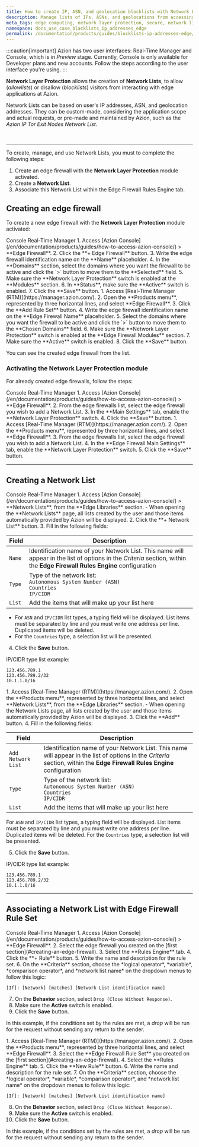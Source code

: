 ```yaml
---
title: How to create IP, ASN, and geolocation blocklists with Network Lists
description: Manage lists of IPs, ASNs, and geolocations from accessing your applications at the edge with Network Lists.
meta_tags: edge computing, network layer protection, secure, network lists, network layer security
namespace: docs_use_case_blacklists_ip_addresses_edge
permalink: /documentation/products/guides/blocklists-ip-addresses-edge/
---
```



:::caution[important]
Azion has two user interfaces: Real-Time Manager and Console, which is in *Preview* stage. Currently, Console is only available for Developer plans and new accounts. Follow the steps according to the user interface you're using.
:::

**Network Layer Protection** allows the creation of **Network Lists**, to allow (*allowlists*) or disallow (*blocklists*) visitors from interacting with edge applications at Azion. 

Network Lists can be based on user's IP addresses, ASN, and geolocation addresses. They can be custom-made, considering the application scope and actual requests, or pre-made and maintained by Azion, such as the *Azion IP Tor Exit Nodes Network List*.

<LinkButton link="/en/documentation/products/secure/edge-firewall/network-layer-protection/network-lists/" label="go to Network Lists reference" severity="secondary" />
<br/>
<LinkButton link="/en/documentation/products/secure/edge-firewall/network-layer-protection/" label="go to Network Layer Protection reference" severity="secondary" />

---

To create, manage, and use Network Lists, you must to complete the following steps:

1. Create an edge firewall with the **Network Layer Protection** module activated.
2. Create a **Network List**.
3. Associate this Network List within the Edge Firewall Rules Engine tab.

## Creating an edge firewall

To create a new edge firewall with the **Network Layer Protection** module activated:

<Tabs client:visible>
    <Fragment slot="tab.console">Console</Fragment>
    <Fragment slot="tab.rtm">Real-Time Manager</Fragment>

<Fragment slot="panel.console">
1. Access [Azion Console](/en/documentation/products/guides/how-to-access-azion-console/) > **Edge Firewall**.
2. Click the **+ Edge Firewall** button.
3. Write the edge firewall identification name on the **Name** placeholder.
4. In the **Domains** section, select the domains where you want the firewall to be active and click the `>` button to move them to the **Selected** field.
5. Make sure the **Network Layer Protection** switch is enabled at the **Modules** section.
6. In **Status**, make sure the **Active** switch is enabled.
7. Click the **Save** button.
</Fragment>

<Fragment slot="panel.rtm">
1. Access [Real-Time Manager (RTM)](https://manager.azion.com/).
2. Open the **Products menu**, represented by three horizontal lines, and select **Edge Firewall**.
3. Click the **Add Rule Set** button.
4. Write the edge firewall identification name on the **Edge Firewall Name** placeholder.
5. Select the domains where you want the firewall to be active and click the `>` button to move them to the **Chosen Domains** field.
6. Make sure the **Network Layer Protection** switch is enabled at the **Edge Firewall Modules** section.
7. Make sure the **Active** switch is enabled.
8. Click the **Save** button.
</Fragment>

</Tabs>

You can see the created edge firewall from the list.

### Activating the Network Layer Protection module

For already created edge firewalls, follow the steps:

<Tabs client:visible>
    <Fragment slot="tab.console">Console</Fragment>
    <Fragment slot="tab.rtm">Real-Time Manager</Fragment>

<Fragment slot="panel.console">
1. Access [Azion Console](/en/documentation/products/guides/how-to-access-azion-console/) > **Edge Firewall**.
2. From the edge firewalls list, select the edge firewall you wish to add a Network List.
3. In the **Main Settings** tab, enable the **Network Layer Protection** switch.
4. Click the **Save** button.
</Fragment>

<Fragment slot="panel.rtm">
1. Access [Real-Time Manager (RTM)](https://manager.azion.com/).
2. Open the **Products menu**, represented by three horizontal lines, and select **Edge Firewall**.
3. From the edge firewalls list, select the edge firewall you wish to add a Network List.
4. In the **Edge Firewall Main Settings** tab, enable the **Network Layer Protection** switch.
5. Click the **Save** button.
</Fragment>

</Tabs>

---

## Creating a Network List

<Tabs client:visible>
    <Fragment slot="tab.console">Console</Fragment>
    <Fragment slot="tab.rtm">Real-Time Manager</Fragment>

<Fragment slot="panel.console">
1. Access [Azion Console](/en/documentation/products/guides/how-to-access-azion-console/) > **Network Lists**, from the **Edge Libraries** section.
- When opening the **Network Lists** page, all lists created by the user and those items automatically provided by Azion will be displayed.
2. Click the **+ Network List** button.
3. Fill in the following fields:

| Field              | Description                                                                                                                                                                |
|--------------------|----------------------------------------------------------------------------------------------------------------------------------------------------------------------------|
| `Name`             | Identification name of your Network List. This name will appear in the list of options in the *Criteria* section, within the **Edge Firewall Rules Engine** configuration  |
| `Type`             | Type of the network list: <br /> `Autonomous System Number (ASN)` <br /> `Countries` <br /> `IP/CIDR`                                                                      |
| `List`             | Add the items that will make up your list here                                                                                                                             |

- For `ASN` and `IP/CIDR` list types, a typing field will be displayed. List items must be separated by line and you must write one address per line. Duplicated items will be deleted.
- For the `Countries` type, a selection list will be presented.

4. Click the **Save** button.

IP/CIDR type list example:

```
123.456.789.1
123.456.789.2/32
10.1.1.0/16
```
</Fragment>

<Fragment slot="panel.rtm">
1. Access [Real-Time Manager (RTM)](https://manager.azion.com/).
2. Open the **Products menu**, represented by three horizontal lines, and select **Network Lists**, from the **Edge Libraries** section.
- When opening the Network Lists page, all lists created by the user and those items automatically provided by Azion will be displayed.
3. Click the **Add** button.
4. Fill in the following fields:

| Field              | Description                                                                                                                                                                |
|--------------------|----------------------------------------------------------------------------------------------------------------------------------------------------------------------------|
| `Add Network List` | Identification name of your Network List. This name will appear in the list of options in the *Criteria* section, within the **Edge Firewall Rules Engine** configuration  |
| `Type`             | Type of the network list: <br /> `Autonomous System Number (ASN)` <br /> `Countries` <br /> `IP/CIDR`                                                                      |
| `List`             | Add the items that will make up your list here                                                                                                                            |

For `ASN` and `IP/CIDR` list types, a typing field will be displayed. List items must be separated by line and you must write one address per line. Duplicated items will be deleted. For the `Countries` type, a selection list will be presented.

5. Click the **Save** button.

IP/CIDR type list example:

```
123.456.789.1
123.456.789.2/32
10.1.1.0/16
```
</Fragment>

</Tabs>

---

## Associating a Network List with Edge Firewall Rule Set

<Tabs client:visible>
    <Fragment slot="tab.console">Console</Fragment>
    <Fragment slot="tab.rtm">Real-Time Manager</Fragment>

<Fragment slot="panel.console">
1. Access [Azion Console](/en/documentation/products/guides/how-to-access-azion-console/) > **Edge Firewall**.
2. Select the edge firewall you created on the [first section](#creating-an-edge-firewall).
3. Select the **Rules Engine** tab.
4. Click the **+ Rule** button.
5. Write the name and description for the rule set.
6. On the **Criteria** section, choose the *logical operator*, *variable*, *comparison operator*, and *network list name* on the dropdown menus to follow this logic:

```
[If]: [Network] [matches] [Network List identification name]
```

7. On the **Behavior** section, select `Drop (Close Without Response)`.
8. Make sure the **Active** switch is enabled.
9. Click the **Save** button.

In this example, if the conditions set by the rules are met, a *drop* will be run for the request without sending any return to the sender.
</Fragment>

<Fragment slot="panel.rtm">
1. Access [Real-Time Manager (RTM)](https://manager.azion.com/).
2. Open the **Products menu**, represented by three horizontal lines, and select **Edge Firewall**. 
3. Select the **Edge Firewall Rule Set** you created on the [first section](#creating-an-edge-firewall).
4. Select the **Rules Engine** tab.
5. Click the **New Rule** button.
6. Write the name and description for the rule set.
7. On the **Criteria** section, choose the *logical operator*, *variable*, *comparison operator*, and *network list name* on the dropdown menus to follow this logic:

```
[If]: [Network] [matches] [Network List identification name]
```

8. On the **Behavior** section, select `Drop (Close Without Response)`.
9. Make sure the **Active** switch is enabled.
10. Click the **Save** button.

In this example, if the conditions set by the rules are met, a *drop* will be run for the request without sending any return to the sender.

</Fragment>

</Tabs>


